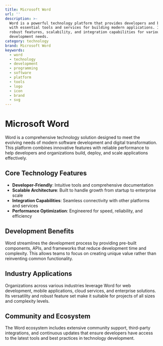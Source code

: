 ```yaml
---
title: Microsoft Word
url: ''
description: >-
  Word is a powerful technology platform that provides developers and businesses
  with essential tools and services for building modern applications. It offers
  robust features, scalability, and integration capabilities for various
  development needs.
category: technology
brand: Microsoft Word
keywords:
  - word
  - technology
  - development
  - programming
  - software
  - platform
  - tools
  - logo
  - icon
  - brand
  - svg
---
```


# Microsoft Word

Word is a comprehensive technology solution designed to meet the evolving needs of modern software development and digital transformation. This platform combines innovative features with reliable performance to help developers and organizations build, deploy, and scale applications effectively.

## Core Technology Features

- **Developer-Friendly**: Intuitive tools and comprehensive documentation
- **Scalable Architecture**: Built to handle growth from startup to enterprise scale
- **Integration Capabilities**: Seamless connectivity with other platforms and services
- **Performance Optimization**: Engineered for speed, reliability, and efficiency

## Development Benefits

Word streamlines the development process by providing pre-built components, APIs, and frameworks that reduce development time and complexity. This allows teams to focus on creating unique value rather than reinventing common functionality.

## Industry Applications

Organizations across various industries leverage Word for web development, mobile applications, cloud services, and enterprise solutions. Its versatility and robust feature set make it suitable for projects of all sizes and complexity levels.

## Community and Ecosystem

The Word ecosystem includes extensive community support, third-party integrations, and continuous updates that ensure developers have access to the latest tools and best practices in technology development.
